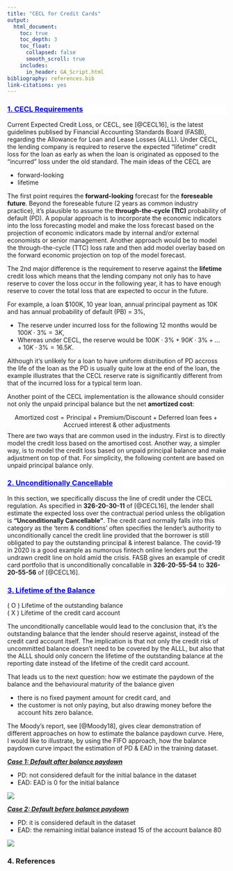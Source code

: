 ```yaml
---
title: "CECL for Credit Cards"
output:
  html_document:
    toc: true
    toc_depth: 3
    toc_float:
      collapsed: false
      smooth_scroll: true
    includes:
      in_header: GA_Script.html
bibliography: references.bib
link-citations: yes
---
```


<div style="background-color:white;color:blue;matrixOperation:20px;">
<ins>
### 1. CECL Requirements
</ins>
</div>

Current Expected Credit Loss, or CECL, see [@CECL16], is the latest guidelines publised by Financial Accounting Standards Board (FASB), regarding the Allowance for Loan and Lease Losses (ALLL). Under CECL, the lending company is required to reserve the expected "lifetime" credit loss for the loan as early as when the loan is originated as opposed to the "incurred" loss under the old standard. The main ideas of the CECL are 

* forward-looking
* lifetime

The first point requires the **forward-looking** forecast for the **foreseable future**. Beyond the foreseable future (2 years as common industry practice), it's plausible to assume the **through-the-cycle (TtC)** probability of default (PD). A popular approach is to incorporate the economic indicators into the loss forecasting model and make the loss forecast based on the projection of economic indicators made by internal and/or external economists or senior management. Another approach would be to model the through-the-cycle (TTC) loss rate and then add model overlay based on the forward economic projection on top of the model forecast.

The 2nd major difference is the requirement to reserve against the **lifetime** credit loss which means that the lending company not only has to have reserve to cover the loss occur in the following year, it has to have enough reserve to cover the total loss that are expected to occur in the future. 

For example, a loan $100K, 10 year loan, annual principal payment as 10K and has annual probability of default (PB) = 3%, 

* The reserve under incurred loss for the following 12 months would be $100K \cdot 3\% = 3K$, 
* Whereas under CECL, the reserve would be $100K \cdot 3\%  + 90K \cdot 3\% + ...+ 10K \cdot 3\% = 16.5K$. 

Although it's unlikely for a loan to have uniform distribution of PD accross the life of the loan as the PD is usually quite low at the end of the loan, the example illustrates that the CECL reserve rate is significantly different from that of the incurred loss for a typical term loan.

Another point of the CECL implementation is the allowance should consider not only the unpaid principal balance but the net **amortized cost**:

$$\text{Amortized cost} = \text{Principal} + \text{Premium/Discount}+\text{Deferred loan fees} + \text{Accrued interest & other adjustments}$$
There are two ways that are common used in the industry. First is to directly model the credit loss based on the amortised cost. Another way, a simpler way, is to model the credit loss based on unpaid principal balance and make adjustment on top of that. For simplicity, the following content are based on unpaid principal balance only.



<div style="background-color:white;color:blue;matrixOperation:20px;">
<ins>
### 2. Unconditionally Cancellable
</ins>
</div>

In this section, we specifically discuss the line of credit under the CECL regulation. As specified in **326-20-30-11** of [@CECL16], the lender shall estimate the expected loss over the contractual period unless the obligation is **"Unconditionally Cancellable"**. The credit card normally falls into this category as the 'term & conditions' often specifies the lender's authority to unconditionally cancel the credit line provided that the borrower is still obligated to pay the outstanding principal & interest balance. The covid-19 in 2020 is a good example as numorous fintech online lenders put the undrawn credit line on hold amid the crisis. FASB gives an example of credit card portfolio that is unconditionally concallable in **326-20-55-54** to **326-20-55-56** of [@CECL16].


<div style="background-color:white;color:blue;matrixOperation:20px;">
<ins>
### 3. Lifetime of the Balance
</ins>
</div>

( O ) Lifetime of the outstanding balance  
( X ) Lifetime of the credit card account

The unconditionally cancellable would lead to the conclusion that, it's the outstanding balance that the lender should reserve against, instead of the credit card account itself. The implication is that not only the credit risk of uncommitted balance doesn't need to be covered by the ALLL, but also that the ALLL should only concern the lifetime of the outstanding balance at the reporting date instead of the lifetime of the credit card account.

That leads us to the next question: how we estimate the paydown of the balance and the behavioural maturity of the balance given 

* there is no fixed payment amount for credit card, and
* the customer is not only paying, but also drawing money before the account hits zero balance.

The Moody's report, see [@Moody18], gives clear demonstration of different approaches on how to estimate the balance paydown curve. Here, I would like to illustrate, by using the FIFO approach, how the balance paydown curve impact the estimation of PD & EAD in the training dataset.

<span style="text-decoration:underline">***Case 1: Default after balance paydown***</span>

* PD: not considered default for the initial balance in the dataset
* EAD: EAD is 0 for the initial balance

<img src="paydown1.png" />


<span style="text-decoration:underline">***Case 2: Default before balance paydown***</span>

* PD: it is considered default in the dataset
* EAD: the remaining initial balance instead 15 of the account balance 80

<img src="paydown2.png" />

### 4. References




